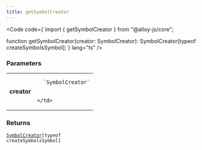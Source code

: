 ```yaml
---
title: getSymbolCreator
---
```







<Code code={`import { getSymbolCreator } from "@alloy-js/core";

function getSymbolCreator(creator: SymbolCreator): SymbolCreator[typeof createSymbolsSymbol];`} lang="ts" />

### Parameters

<table>
  <tr>
    <td style="text-align: right;font-weight: bold;">creator</td>
    <td>
    
      `SymbolCreator`
      
      
    </td>
  </tr>
</table>



### Returns

<code><a href="/reference/core/types/symbolcreator/">SymbolCreator</a>[typeof createSymbolsSymbol]</code>








